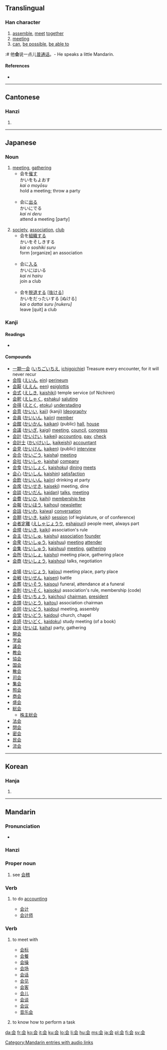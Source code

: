 {{see|會}}
==Translingual==
{{stroke order|type=animate}}

===Han character===
{{Han char|rn=9|rad=人|as=04|sn=6|four=|canj=人一一戈 (OMMI)}}

# [[assemble]], [[meet]] [[together]]
# [[meeting]]
# [[can]], [[be possible]], [[be able to]]
:# 他'''会'''说一点儿[[普通话]]。- He speaks a little Mandarin.

====References====
* {{Han ref|kx=0096.121|dkj=00460|dj=0204.110|hdz=10116.030|uh=4F1A|ud=20250}}

----

==Cantonese==

===Hanzi===
{{yue-hanzi|jyut=|y=wui2, wui4 wui6}}

# {{defn|Cantonese}}

----

==Japanese==
{{see|会する}}
{{ja-kanjitab|会}}
===Noun===
{{ja-noun|k|hira=かい|rom=kai}}

# [[meeting]], [[gathering]]
#* 会を[[催す]]<br>かいをもよおす<br>''kai o moyōsu''<br>hold a meeting; throw a party<br><br>
#* 会に[[出る]]<br>かいにでる<br>''kai ni deru''<br>attend a meeting [party]<br><br>
# [[society]], [[association]], [[club]]
#* 会を[[組織]]する<br>かいをそしきする<br>''kai o soshiki suru''<br>form [organize] an association<br><br>
#* 会に[[入る]]<br>かいにはいる<br>''kai ni hairu''<br>join a club<Br><br>
#* 会を[[脱退]]する <nowiki>[</nowiki>[[抜ける]]<nowiki>]</nowiki><br>かいをだったいする [ぬける]<br>''kai o dattai suru [nukeru]''<br>leave [quit] a club

===Kanji===
{{ja-kanji|grade=2|rs=人04}}

====Readings====
* {{ja-readings|on=[[かい]] ([[kai]]), [[え]] ([[e]])|kun=[[あう]] ([[会う]], [[au]]), [[あつまる]] ([[atsumaru]])}}

====Compounds====
{{top2}}
* [[一期一会]] ([[いちごいちえ]], [[ichigoichie]]) Treasure every encounter, for it will never recur
* [[会陰]] ([[えいん]], [[ein]]) [[perineum]]
* [[会厭]] ([[ええん]], [[een]]) [[epiglottis]]
* [[会式]] ([[えしき]], [[kaishiki]]) temple service (of Nichiren)
* [[会釈]] ([[えしゃく]], [[eshaku]]) [[saluting]]
* [[会得]] ([[えとく]], [[etoku]]) [[understading]]
* [[会意]] ([[かいい]], [[kaii]])  (kanji) [[Ideography]]
* [[会員]] ([[かいいん]], [[kaiin]]) [[member]]
* [[会館]] ([[かいかん]], [[kaikan]]) (public) [[hall]], [[house]]
* [[会議]] ([[かいぎ]], [[kaigi]]) [[meeting]], [[council]], [[congress]]
* [[会計]] ([[かいけい]], [[kaikei]]) [[accounting]], [[pay]], [[check]]
* [[会計士]] ([[かいけいし]], [[kaikeishi]]) [[accountant]]
* [[会見]] ([[かいけん]], [[kaiken]]) (public) [[interview]]
* [[会合]] ([[かいごう]], [[kaisha]]) [[meeting]]
* [[会社]] ([[かいしゃ]], [[kaisha]]) [[company]]
* [[会食]] ([[かいしょく]], [[kaishoku]]) [[dining]] [[meets]]
* [[会心]] ([[かいしん]], [[kaishin]]) [[satisfaction]]
* [[会飲]] ([[かいいん]], [[kaiin]]) drinking at party
* [[会席]] ([[かいせき]], [[kaiseki]]) meeting, dine
* [[会談]] ([[かいだん]], [[kaidan]]) [[talks]], [[meeting]]
* [[会費]] ([[かいひ]], [[kaihi]]) [[membership fee]]
* [[会報]] ([[かいほう]], [[kaihou]]) [[newsletter]]
* [[会話]] ([[かいわ]], [[kaiwa]]) [[conversation]]
* [[会期]] ([[かいき]], [[kaiki]]) [[session]] (of legislature, or of conference)
* [[会者定離]] ([[えしゃじょうり]], [[eshajouri]]) people meet, always part
* [[会規]] ([[かいき]], [[kaiki]]) association's rule
* [[会主]] ([[かいしゅ]], [[kaishu]]) [[association]] [[founder]]
* [[会衆]] ([[かいしゅう]], [[kaishuu]]) [[meeting]] [[attender]]
* [[会集]] ([[かいしゅう]], [[kaishuu]]) [[meeting]], [[gathering]]
* [[会所]] ([[かいしょ]], [[kaisho]]) meeting place, gathering place
* [[会商]] ([[かいしょう]], [[kaishou]]) talks, negotiation
{{mid2}}
* [[会場]] ([[かいじょう]], [[kaijou]]) meeting place, party place
* [[会戦]] ([[かいせん]], [[kaisen]]) battle
* [[会葬]] ([[かいそう]], [[kaisou]]) funeral, attendance at a funeral
* [[会則]] ([[かいそく]], [[kaisoku]]) association's rule, membership (code)
* [[会長]] ([[かいちょう]], [[kaichou]]) [[chairman]], [[president]]
* [[会頭]] ([[かいとう]], [[kaitou]]) association chairman
* [[会同]] ([[かいどう]], [[kaidou]]) meeting, assembly
* [[会堂]] ([[かいどう]], [[kaidou]]) church, chapel
* [[会読]] ([[かいどく]], [[kaidoku]]) study meeting (of a book)
* [[会派]] ([[かいは]], [[kaiha]]) party, gathering
* [[開会]]
* [[学会]]
* [[議会]]
* [[教会]]
* [[協会]]
* [[国会]]
* [[散会]]
* [[司会]]
* [[集会]]
* [[照会]]
* [[商会]]
* [[盛会]]
* [[総会]]
** [[株主総会]]
* [[法会]]
* [[閉会]]
* [[密会]]
* [[民会]]
* [[流会]]
{{bottom}}

----

==Korean==

===Hanja===
{{ko-hanja|hangeul=[[회]], [[괴]]|rv=hoe, goe|mr=hoe, koe}}

# {{defn|Korean}}

----

==Mandarin==

===Pronunciation===
*{{audio|zh-huì.ogg|audio}}

===Hanzi===
{{cmn-hanzi|tra=會|pin=[[huì]] ([[hui4]]), [[kuài]] ([[kuai4]]), [[guì]] ([[gui4]])|wg=kuei<sup>4</sup>, hui<sup>4</sup>, k'uai<sup>4</sup>}}

===Proper noun===
{{cmn-proper|s|pin=Guì|pint=gui4|tra=會|sim=会|rs=人04}}

# {{literary|lang=zh-cn|skey=kuai4}} see [[会稽]]

===Verb===
{{cmn-verb|s|pin=kuài|pint=kuai4|tra=會|sim=会|rs=人04}}

# {{literary|lang=zh-cn|skey=kuai4}} to do [[accounting]]
#* [[会计]]
#* [[会计师]]

===Verb===
{{cmn-verb|s|pin=huì|pint=hui4|tra=會|sim=会|rs=人04}}

# {{Beginning Mandarin|lang=zh-cn|skey=hui4}} to meet with
#* [[会标]]
#* [[会餐]]
#* [[会操]]
#* [[会场]]
#* [[会话]]
#* [[会见]]
#* [[会客]]
#* [[会儿]]
#* [[会谈]]
#* [[会议]]
#* [[音乐会]]
# {{Beginning Mandarin|lang=zh-cn|skey=hui4}} to know how to perform a task

[[Category:Mandarin entries with audio links]]
[[da:会]]
[[fr:会]]
[[ko:会]]
[[it:会]]
[[ku:会]]
[[lo:会]]
[[li:会]]
[[hu:会]]
[[ms:会]]
[[ja:会]]
[[pl:会]]
[[fi:会]]
[[sv:会]]
